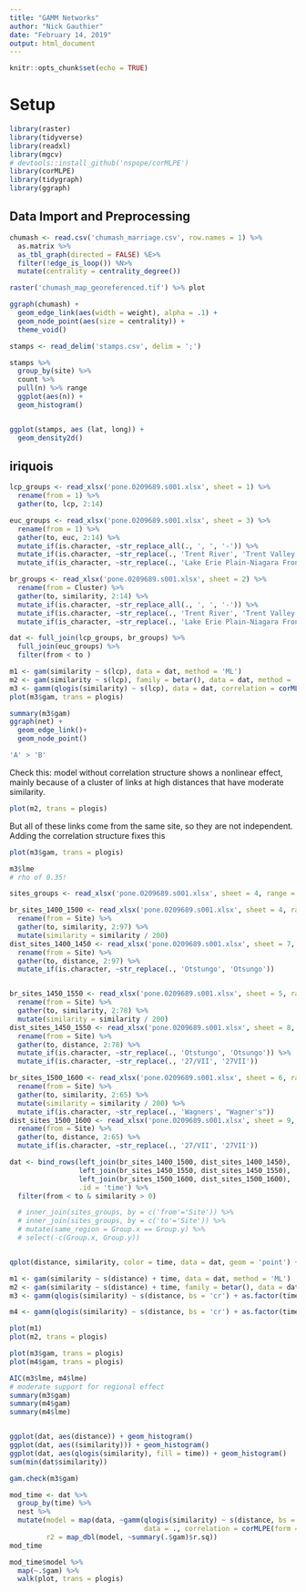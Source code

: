 ```yaml
---
title: "GAMM Networks"
author: "Nick Gauthier"
date: "February 14, 2019"
output: html_document
---
```


```r
knitr::opts_chunk$set(echo = TRUE)
```

# Setup

```r
library(raster)
library(tidyverse)
library(readxl)
library(mgcv)
# devtools::install_github('nspope/corMLPE')
library(corMLPE)
library(tidygraph)
library(ggraph)
```

## Data Import and Preprocessing

```r
chumash <- read.csv('chumash_marriage.csv', row.names = 1) %>%
  as.matrix %>%
  as_tbl_graph(directed = FALSE) %E>%
  filter(!edge_is_loop()) %N>%
  mutate(centrality = centrality_degree())
```

```r
raster('chumash_map_georeferenced.tif') %>% plot
```

```r
ggraph(chumash) +
  geom_edge_link(aes(width = weight), alpha = .1) +
  geom_node_point(aes(size = centrality)) +
  theme_void()
```

```r
stamps <- read_delim('stamps.csv', delim = ';')

stamps %>%
  group_by(site) %>%
  count %>%
  pull(n) %>% range
  ggplot(aes(n)) +
  geom_histogram()


ggplot(stamps, aes (lat, long)) +
  geom_density2d()

```


## iriquois
```r
lcp_groups <- read_xlsx('pone.0209689.s001.xlsx', sheet = 1) %>%
  rename(from = 1) %>%
  gather(to, lcp, 2:14)

euc_groups <- read_xlsx('pone.0209689.s001.xlsx', sheet = 3) %>%
  rename(from = 1) %>%
  gather(to, euc, 2:14) %>%
  mutate_if(is.character, ~str_replace_all(., ', ', '-')) %>%
  mutate_if(is.character, ~str_replace(., 'Trent River', 'Trent Valley')) %>%
  mutate_if(is_character, ~str_replace(., 'Lake Erie Plain-Niagara Frontier', 'Lake Erie Plain'))

br_groups <- read_xlsx('pone.0209689.s001.xlsx', sheet = 2) %>%
  rename(from = Cluster) %>%
  gather(to, similarity, 2:14) %>%
  mutate_if(is.character, ~str_replace_all(., ', ', '-')) %>%
  mutate_if(is.character, ~str_replace(., 'Trent River', 'Trent Valley')) %>%
  mutate_if(is_character, ~str_replace(., 'Lake Erie Plain-Niagara Frontier', 'Lake Erie Plain'))

dat <- full_join(lcp_groups, br_groups) %>%
  full_join(euc_groups) %>%
  filter(from < to )

m1 <- gam(similarity ~ s(lcp), data = dat, method = 'ML')
m2 <- gam(similarity ~ s(lcp), family = betar(), data = dat, method = 'ML')
m3 <- gamm(qlogis(similarity) ~ s(lcp), data = dat, correlation = corMLPE(form = ~from + to), method = 'ML')
plot(m3$gam, trans = plogis)

summary(m3$gam)
ggraph(net) +
  geom_edge_link()+
  geom_node_point()

'A' > 'B'
```
Check this: model without correlation structure shows a nonlinear effect, mainly because of a cluster of links at high distances that have moderate similarity.
```r
plot(m2, trans = plogis)
```
But all of these links come from the same site, so they are not independent. Adding the correlation structure fixes this
```r
plot(m3$gam, trans = plogis)
```

```r
m3$lme
# rho of 0.35!
```

```r
sites_groups <- read_xlsx('pone.0209689.s001.xlsx', sheet = 4, range = 'A2:B98')

br_sites_1400_1500 <- read_xlsx('pone.0209689.s001.xlsx', sheet = 4, range = 'C2:CU98') %>%
  rename(from = Site) %>%
  gather(to, similarity, 2:97) %>%
  mutate(similarity = similarity / 200)
dist_sites_1400_1450 <- read_xlsx('pone.0209689.s001.xlsx', sheet = 7, range = 'B2:CT98') %>%
  rename(from = Site) %>%
  gather(to, distance, 2:97) %>%
  mutate_if(is.character, ~str_replace(., 'Otstungo', 'Otsungo'))


br_sites_1450_1550 <- read_xlsx('pone.0209689.s001.xlsx', sheet = 5, range = 'B2:CA79') %>%
  rename(from = Site) %>%
  gather(to, similarity, 2:78) %>%
  mutate(similarity = similarity / 200)
dist_sites_1450_1550 <- read_xlsx('pone.0209689.s001.xlsx', sheet = 8, range = 'B2:CA79') %>%
  rename(from = Site) %>%
  gather(to, distance, 2:78) %>%
  mutate_if(is.character, ~str_replace(., 'Otstungo', 'Otsungo')) %>%
  mutate_if(is.character, ~str_replace(., '27/VII', '27VII'))

br_sites_1500_1600 <- read_xlsx('pone.0209689.s001.xlsx', sheet = 6, range = 'B2:BN66') %>%
  rename(from = Site) %>%
  gather(to, similarity, 2:65) %>%
  mutate(similarity = similarity / 200) %>%
  mutate_if(is.character, ~str_replace(., 'Wagners', "Wagner's"))
dist_sites_1500_1600 <- read_xlsx('pone.0209689.s001.xlsx', sheet = 9, range = 'B2:BN66') %>%
  rename(from = Site) %>%
  gather(to, distance, 2:65) %>%
  mutate_if(is.character, ~str_replace(., '27/VII', '27VII'))

```

```r
dat <- bind_rows(left_join(br_sites_1400_1500, dist_sites_1400_1450),
                 left_join(br_sites_1450_1550, dist_sites_1450_1550),
                 left_join(br_sites_1500_1600, dist_sites_1500_1600),
                 .id = 'time') %>%
  filter(from < to & similarity > 0)

  # inner_join(sites_groups, by = c('from'='Site')) %>%
  # inner_join(sites_groups, by = c('to'='Site')) %>%
  # mutate(same_region = Group.x == Group.y) %>%
  # select(-c(Group.x, Group.y))


qplot(distance, similarity, color = time, data = dat, geom = 'point') + geom_smooth()
```

```r
m1 <- gam(similarity ~ s(distance) + time, data = dat, method = 'ML')
m2 <- gam(similarity ~ s(distance) + time, family = betar(), data = dat, method = 'ML')
m3 <- gamm(qlogis(similarity) ~ s(distance, bs = 'cr') + as.factor(time), data = dat, correlation = corMLPE(form = ~from + to|as.factor(time)), method = 'REML')

m4 <- gamm(qlogis(similarity) ~ s(distance, bs = 'cr') + as.factor(time) + same_region, data = dat, correlation = corMLPE(form = ~from + to|time), method = 'REML')

plot(m1)
plot(m2, trans = plogis)

plot(m3$gam, trans = plogis)
plot(m4$gam, trans = plogis)

AIC(m3$lme, m4$lme)
# moderate support for regional effect
summary(m3$gam)
summary(m4$gam)
summary(m4$lme)


ggplot(dat, aes(distance)) + geom_histogram()
ggplot(dat, aes((similarity))) + geom_histogram()
ggplot(dat, aes(qlogis(similarity), fill = time)) + geom_histogram()
sum(min(dat$similarity))

gam.check(m3$gam)
```

```r
mod_time <- dat %>%
  group_by(time) %>%
  nest %>%
  mutate(model = map(data, ~gamm(qlogis(similarity) ~ s(distance, bs = 'cr'), 
                                 data = ., correlation = corMLPE(form = ~from + to), method = 'ML')),
         r2 = map_dbl(model, ~summary(.$gam)$r.sq))
mod_time

mod_time$model %>%
  map(~.$gam) %>%
  walk(plot, trans = plogis)
```


